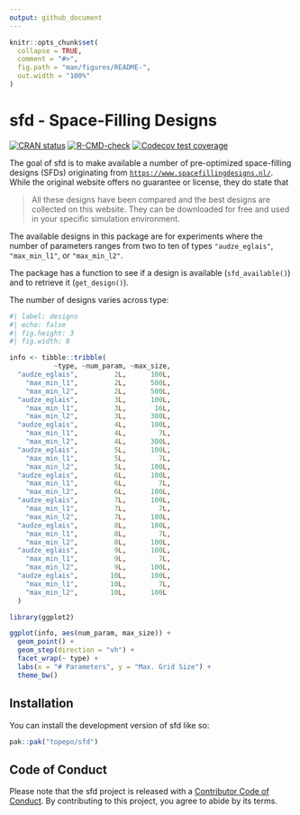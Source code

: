 ```yaml
---
output: github_document
---
```


<!-- README.md is generated from README.Rmd. Please edit that file -->

```r
knitr::opts_chunk$set(
  collapse = TRUE,
  comment = "#>",
  fig.path = "man/figures/README-",
  out.width = "100%"
)
```

# sfd - Space-Filling Designs

<!-- badges: start -->
[![CRAN status](https://www.r-pkg.org/badges/version/sfd)](https://CRAN.R-project.org/package=sfd)
[![R-CMD-check](https://github.com/topepo/sfd/actions/workflows/R-CMD-check.yaml/badge.svg)](https://github.com/topepo/sfd/actions/workflows/R-CMD-check.yaml)
[![Codecov test coverage](https://codecov.io/gh/topepo/sfd/branch/main/graph/badge.svg)](https://app.codecov.io/gh/topepo/sfd?branch=main)
<!-- badges: end -->

The goal of sfd is to make available a number of pre-optimized space-filling designs (SFDs) originating from [`https://www.spacefillingdesigns.nl/`](https://www.spacefillingdesigns.nl/). While the original website offers no guarantee or license, they do state that

> All these designs have been compared and the best designs are collected on this website. They can be downloaded for free and used in your specific simulation environment.

The available designs in this package are for experiments where the number of parameters ranges from two to ten of types `"audze_eglais"`,  `"max_min_l1"`, or `"max_min_l2"`. 

The package has a function to see if a design is available (`sfd_available()`) and to retrieve it (`get_design()`).

The number of designs varies across type: 

```r
#| label: designs
#| echo: false
#| fig.height: 3
#| fig.width: 8

info <- tibble::tribble(
           ~type, ~num_param, ~max_size,
  "audze_eglais",         2L,      100L,
    "max_min_l1",         2L,      500L,
    "max_min_l2",         2L,      500L,
  "audze_eglais",         3L,      100L,
    "max_min_l1",         3L,       16L,
    "max_min_l2",         3L,      300L,
  "audze_eglais",         4L,      100L,
    "max_min_l1",         4L,        7L,
    "max_min_l2",         4L,      300L,
  "audze_eglais",         5L,      100L,
    "max_min_l1",         5L,        7L,
    "max_min_l2",         5L,      100L,
  "audze_eglais",         6L,      100L,
    "max_min_l1",         6L,        7L,
    "max_min_l2",         6L,      100L,
  "audze_eglais",         7L,      100L,
    "max_min_l1",         7L,        7L,
    "max_min_l2",         7L,      100L,
  "audze_eglais",         8L,      100L,
    "max_min_l1",         8L,        7L,
    "max_min_l2",         8L,      100L,
  "audze_eglais",         9L,      100L,
    "max_min_l1",         9L,        7L,
    "max_min_l2",         9L,      100L,
  "audze_eglais",        10L,      100L,
    "max_min_l1",        10L,        7L,
    "max_min_l2",        10L,      100L
  )

library(ggplot2)

ggplot(info, aes(num_param, max_size)) + 
  geom_point() + 
  geom_step(direction = "vh") + 
  facet_wrap(~ type) +
  labs(x = "# Parameters", y = "Max. Grid Size") +
  theme_bw()
```

## Installation

You can install the development version of sfd like so:

``` r
pak::pak("topepo/sfd")
```

## Code of Conduct

Please note that the sfd project is released with a [Contributor Code of Conduct](https://contributor-covenant.org/version/2/1/CODE_OF_CONDUCT.html). By contributing to this project, you agree to abide by its terms.
